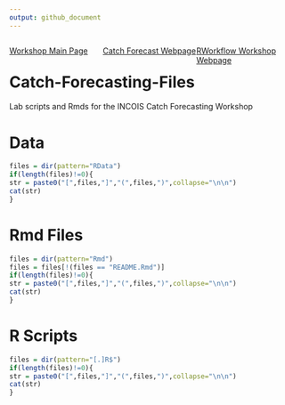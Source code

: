 ```yaml
---
output: github_document
---
```


<div style="float:left; width: 33.33%">
[Workshop Main Page](https://rverse-tutorials.github.io/Fish-Forecast-Training-Course/index.html)
</div>
<div style="float:left; width: 33.33%">
[Catch Forecast Webpage](https://fish-forecast.github.io/Catch-Forecasting-INCOIS/)
</div>
<div style="float:left; width: 33.33%">
[RWorkflow Workshop Webpage](https://rverse-tutorials.github.io/RWorkflow-Workshop/)
</div>

# Catch-Forecasting-Files
Lab scripts and Rmds for the INCOIS Catch Forecasting Workshop

# Data

```r
files = dir(pattern="RData")
if(length(files)!=0){
str = paste0("[",files,"]","(",files,")",collapse="\n\n")
cat(str)
}
```

# Rmd Files

```r
files = dir(pattern="Rmd")
files = files[!(files == "README.Rmd")]
if(length(files)!=0){
str = paste0("[",files,"]","(",files,")",collapse="\n\n")
cat(str)
}
```

# R Scripts

```r
files = dir(pattern="[.]R$")
if(length(files)!=0){
str = paste0("[",files,"]","(",files,")",collapse="\n\n")
cat(str)
}
```